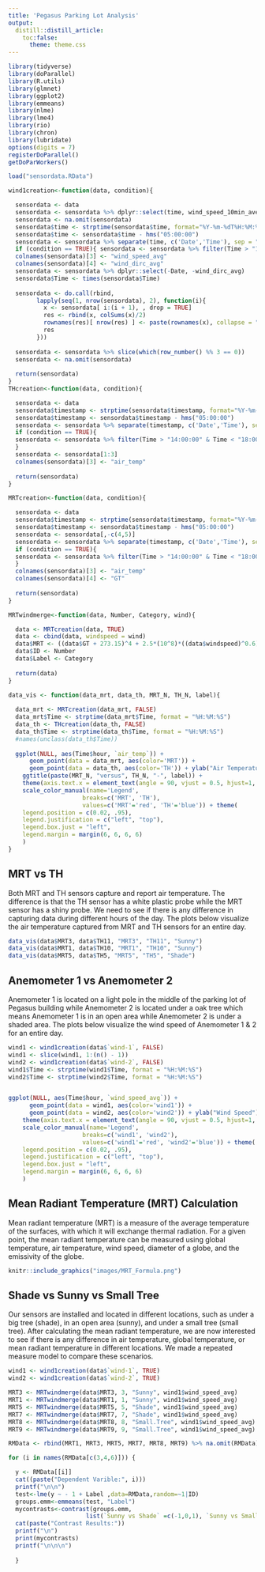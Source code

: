 ---
title: 'Pegasus Parking Lot Analysis'
output:
  distill::distill_article:
    toc:false:
      theme: theme.css
---


```{r include = FALSE}
library(tidyverse)
library(doParallel)
library(R.utils)
library(glmnet)
library(ggplot2)
library(emmeans)
library(nlme)
library(lme4)
library(rio)
library(chron)
library(lubridate)
options(digits = 7)
registerDoParallel()
getDoParWorkers()
```

```{r include = FALSE}
load("sensordata.RData")
```

```{r include = FALSE}
wind1creation<-function(data, condition){

  sensordata <- data
  sensordata <- sensordata %>% dplyr::select(time, wind_speed_10min_average, wind_direction_10min_average)
  sensordata <- na.omit(sensordata)
  sensordata$time <- strptime(sensordata$time, format="%Y-%m-%dT%H:%M:%OSZ")
  sensordata$time <- sensordata$time - hms("05:00:00")
  sensordata <- sensordata %>% separate(time, c('Date','Time'), sep = " ")  %>% filter(Date == "2022-08-19")
  if (condition == TRUE){ sensordata <- sensordata %>% filter(Time > "14:00:00" & Time < "18:00:00") }
  colnames(sensordata)[3] <- "wind_speed_avg"
  colnames(sensordata)[4] <- "wind_dirc_avg"
  sensordata <- sensordata %>% dplyr::select(-Date, -wind_dirc_avg)
  sensordata$Time <- times(sensordata$Time)
  
  sensordata <- do.call(rbind,
        lapply(seq(1, nrow(sensordata), 2), function(i){
          x <- sensordata[ i:(i + 1), , drop = TRUE]
          res <- rbind(x, colSums(x)/2)
          rownames(res)[ nrow(res) ] <- paste(rownames(x), collapse = "_")
          res
        }))
  
  sensordata <- sensordata %>% slice(which(row_number() %% 3 == 0))
  sensordata <- na.omit(sensordata)
  
  return(sensordata)
}
THcreation<-function(data, condition){

  sensordata <- data
  sensordata$timestamp <- strptime(sensordata$timestamp, format="%Y-%m-%dT%H:%M:%OSZ")
  sensordata$timestamp <- sensordata$timestamp - hms("05:00:00")
  sensordata <- sensordata %>% separate(timestamp, c('Date','Time'), sep = " ")  %>% filter(Date == "2022-08-13")
  if (condition == TRUE){
  sensordata <- sensordata %>% filter(Time > "14:00:00" & Time < "18:00:00")
  }
  sensordata <- sensordata[1:3]
  colnames(sensordata)[3] <- "air_temp"
  
  return(sensordata)
}

MRTcreation<-function(data, condition){

  sensordata <- data
  sensordata$timestamp <- strptime(sensordata$timestamp, format="%Y-%m-%dT%H:%M:%OSZ")
  sensordata$timestamp <- sensordata$timestamp - hms("05:00:00")
  sensordata <- sensordata[,-c(4,5)]
  sensordata <- sensordata %>% separate(timestamp, c('Date','Time'), sep = " ")  %>% filter(Date == "2022-08-13")
  if (condition == TRUE){
  sensordata <- sensordata %>% filter(Time > "14:00:00" & Time < "18:00:00")
  }
  colnames(sensordata)[3] <- "air_temp"
  colnames(sensordata)[4] <- "GT"
  
  return(sensordata)
}

MRTwindmerge<-function(data, Number, Category, wind){

  data <- MRTcreation(data, TRUE) 
  data <- cbind(data, windspeed = wind)
  data$MRT <- ((data$GT + 273.15)^4 + 2.5*(10^8)*((data$windspeed)^0.6)*(data$GT - data$air_temp))^0.25 - 273.15
  data$ID <- Number
  data$Label <- Category
  
  return(data)
}

data_vis <- function(data_mrt, data_th, MRT_N, TH_N, label){
  
  data_mrt <- MRTcreation(data_mrt, FALSE)
  data_mrt$Time <- strptime(data_mrt$Time, format = "%H:%M:%S")
  data_th <- THcreation(data_th, FALSE)
  data_th$Time <- strptime(data_th$Time, format = "%H:%M:%S")
  #names(unclass(data_th$Time))
  
  ggplot(NULL, aes(Time$hour, `air_temp`)) + 
      geom_point(data = data_mrt, aes(color='MRT')) +
      geom_point(data = data_th, aes(color='TH')) + ylab("Air Temperature") + xlab("Time") + 
    ggtitle(paste(MRT_N, "versus", TH_N, "-", label)) + 
    theme(axis.text.x = element_text(angle = 90, vjust = 0.5, hjust=1, size = 9)) +
    scale_color_manual(name='Legend',
                     breaks=c('MRT', 'TH'),
                     values=c('MRT'='red', 'TH'='blue')) + theme(
    legend.position = c(0.02, .95),
    legend.justification = c("left", "top"),
    legend.box.just = "left",
    legend.margin = margin(6, 6, 6, 6)
    )
}
```


## MRT vs TH {-}

Both MRT and TH sensors capture and report air temperature. The difference is that the TH sensor has a white plastic probe while the MRT sensor has a shiny probe. We need to see if there is any difference in capturing data during different hours of the day. The plots below visualize the air temperature captured from MRT and TH sensors for an entire day.

```{r, echo = FALSE, message=FALSE, warning=FALSE, fig.width=10,fig.height=5, layout="l-body-outset"}
data_vis(data$MRT3, data$TH11, "MRT3", "TH11", "Sunny")
data_vis(data$MRT1, data$TH10, "MRT1", "TH10", "Sunny")
data_vis(data$MRT5, data$TH5, "MRT5", "TH5", "Shade")
```

## Anemometer 1 vs Anemometer 2 {-}

Anemometer 1 is located on a light pole in the middle of the parking lot of Pegasus building while Anemometer 2 is located under a oak tree which means Anemometer 1 is in an open area while Anemometer 2 is under a shaded area. The plots below visualize the wind speed of Anemometer 1 & 2 for an entire day. 

```{r, echo = FALSE, message=FALSE, warning=FALSE, fig.width=10,fig.height=5, layout="l-body-outset"}
wind1 <- wind1creation(data$`wind-1`, FALSE)
wind1 <- slice(wind1, 1:(n() - 1)) 
wind2 <- wind1creation(data$`wind-2`, FALSE)
wind1$Time <- strptime(wind1$Time, format = "%H:%M:%S")
wind2$Time <- strptime(wind2$Time, format = "%H:%M:%S")


ggplot(NULL, aes(Time$hour, `wind_speed_avg`)) + 
      geom_point(data = wind1, aes(color='wind1')) +
      geom_point(data = wind2, aes(color='wind2')) + ylab("Wind Speed") + xlab("Time") + ggtitle("Anemometer 1") + 
    theme(axis.text.x = element_text(angle = 90, vjust = 0.5, hjust=1, size = 9)) +
    scale_color_manual(name='Legend',
                     breaks=c('wind1', 'wind2'),
                     values=c('wind1'='red', 'wind2'='blue')) + theme(
    legend.position = c(0.02, .95),
    legend.justification = c("left", "top"),
    legend.box.just = "left",
    legend.margin = margin(6, 6, 6, 6)
    )
```

## Mean Radiant Temperature (MRT) Calculation

Mean radiant temperature (MRT) is a measure of the average temperature of the surfaces, with which it will exchange thermal radiation. For a given point, the mean radiant temperature can be measured using global temperature, air temperature, wind speed, diameter of a globe, and the emissivity of the globe.

```{r, echo = FALSE, message=FALSE, warning=FALSE, fig.width=12,fig.height=10, layout="l-body-outset"}
knitr::include_graphics("images/MRT_Formula.png")
```


## Shade vs Sunny vs Small Tree {-}

Our sensors are installed and located in different locations, such as under a big tree (shade), in an open area (sunny), and under a small tree (small tree). After calculating the mean radiant temperature, we are now interested to see if there is any difference in air temperature, global temperature, or mean radiant temperature in different locations. We made a repeated measure model to compare these scenarios.

```{r, echo = FALSE, message=FALSE, warning=FALSE, fig.width=12,fig.height=8, layout="l-body-outset"}
wind1 <- wind1creation(data$`wind-1`, TRUE)
wind2 <- wind1creation(data$`wind-2`, TRUE)

MRT3 <- MRTwindmerge(data$MRT3, 3, "Sunny", wind1$wind_speed_avg)
MRT1 <- MRTwindmerge(data$MRT1, 1, "Sunny", wind1$wind_speed_avg)
MRT5 <- MRTwindmerge(data$MRT5, 5, "Shade", wind1$wind_speed_avg)
MRT7 <- MRTwindmerge(data$MRT7, 7, "Shade", wind1$wind_speed_avg)
MRT8 <- MRTwindmerge(data$MRT8, 8, "Small.Tree", wind1$wind_speed_avg)
MRT9 <- MRTwindmerge(data$MRT9, 9, "Small.Tree", wind1$wind_speed_avg)

RMData <- rbind(MRT1, MRT3, MRT5, MRT7, MRT8, MRT9) %>% na.omit(RMData) %>% mutate_if(is.character,factor)

for (i in names(RMData[c(3,4,6)])) {

  y <- RMData[[i]]
  cat((paste("Dependent Varible:", i))) 
  printf("\n\n")
  test<-lme(y ~ - 1 + Label ,data=RMData,random=~1|ID)
  groups.emm<-emmeans(test, "Label")
  mycontrasts<-contrast(groups.emm,
                      list(`Sunny vs Shade` =c(-1,0,1), `Sunny vs Small Tree`=c(0,-1,1), `Small Tree vs Shade`=c(-1,1,0)))
  cat(paste("Contrast Results:")) 
  printf("\n")
  print(mycontrasts)
  printf("\n\n\n")
 
  }
```



